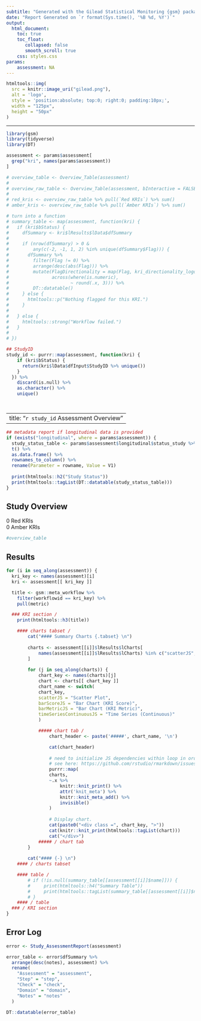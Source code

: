 ```yaml
---
subtitle: "Generated with the Gilead Statistical Monitoring {gsm} package"
date: "Report Generated on `r format(Sys.time(), '%B %d, %Y')`"
output:
  html_document:
    toc: true
    toc_float:
       collapsed: false
       smooth_scroll: true
    css: styles.css
params:
    assessment: NA
---
```


```r
htmltools::img(
  src = knitr::image_uri("gilead.png"), 
  alt = 'logo', 
  style = 'position:absolute; top:0; right:0; padding:10px;', 
  width = "125px", 
  height = "50px"
)
```

---

```r
library(gsm)
library(tidyverse)
library(DT)

assessment <- params$assessment[
  grep("kri", names(params$assessment))
]

# overview_table <- Overview_Table(assessment) 
# 
# overview_raw_table <- Overview_Table(assessment, bInteractive = FALSE)
# 
# red_kris <- overview_raw_table %>% pull(`Red KRIs`) %>% sum()
# amber_kris <- overview_raw_table %>% pull(`Amber KRIs`) %>% sum()

# turn into a function
# summary_table <- map(assessment, function(kri) {
#   if (kri$bStatus) {
#     dfSummary <- kri$lResults$lData$dfSummary
#     
#     if (nrow(dfSummary) > 0 &
#         any(c(-2, -1, 1, 2) %in% unique(dfSummary$Flag))) {
#       dfSummary %>%
#         filter(Flag != 0) %>%
#         arrange(desc(abs(Flag))) %>%
#         mutate(FlagDirectionality = map(Flag, kri_directionality_logo),
#                across(where(is.numeric),
#                       ~ round(.x, 3))) %>%
#         DT::datatable()
#     } else {
#       htmltools::p("Nothing flagged for this KRI.")
#     }
#     
#   } else {
#     htmltools::strong("Workflow failed.")
#   }
#   
# })

## StudyID
study_id <- purrr::map(assessment, function(kri) {
    if (kri$bStatus) {
      return(kri$lData$dfInput$StudyID %>% unique())
    } 
  }) %>% 
    discard(is.null) %>% 
    as.character() %>% 
    unique()




```

---
title: "`r study_id` Assessment Overview"
---



```r
## metadata report if longitudinal data is provided
if (exists("longitudinal", where = params$assessment)) {
  study_status_table <- params$assessment$longitudinal$status_study %>% 
  t() %>% 
  as.data.frame() %>% 
  rownames_to_column() %>% 
  rename(Parameter = rowname, Value = V1) 
  
  print(htmltools::h2("Study Status"))
  print(htmltools::tagList(DT::datatable(study_status_table)))
}
```


## Study Overview
<div class="flag-container">
  <div class="flag flag-red">0 Red KRIs</div>
  <div class="flag flag-amber">0 Amber KRIs</div>
</div>

<div class="gsm-overview-table">
```r
#overview_table
```
</div>

## Results

<div
    class = 'overall-site-select'
    id = 'overall-site-select'
    title = 'Selected site will be highlighted in all charts for all KRIs.'
></div>

```r
for (i in seq_along(assessment)) {
  kri_key <- names(assessment)[i]
  kri <- assessment[[ kri_key ]]

  title <- gsm::meta_workflow %>% 
    filter(workflowid == kri_key) %>% 
    pull(metric)

  ### KRI section /
    print(htmltools::h3(title))

    #### charts tabset /
        cat("#### Summary Charts {.tabset} \n")
        
        charts <- assessment[[i]]$lResults$lCharts[
            names(assessment[[i]]$lResults$lCharts) %in% c("scatterJS", "barMetricJS", "barScoreJS", "timeSeriesContinuousJS")
        ]
        
        for (j in seq_along(charts)) {
            chart_key <- names(charts)[j]
            chart <- charts[[ chart_key ]]
            chart_name <- switch(
            chart_key,
            scatterJS = "Scatter Plot",
            barScoreJS = "Bar Chart (KRI Score)",
            barMetricJS = "Bar Chart (KRI Metric)",
            timeSeriesContinuousJS = "Time Series (Continuous)"
            )

            ##### chart tab /
                chart_header <- paste('#####', chart_name, '\n')

                cat(chart_header)
                
                # need to initialize JS dependencies within loop in order to print correctly
                # see here: https://github.com/rstudio/rmarkdown/issues/1877#issuecomment-678996452
                purrr::map(
                charts,
                ~.x %>%
                    knitr::knit_print() %>%
                    attr('knit_meta') %>%
                    knitr::knit_meta_add() %>%
                    invisible()
                )
            
                # Display chart.
                cat(paste0("<div class =", chart_key, ">"))
                cat(knitr::knit_print(htmltools::tagList(chart)))
                cat("</div>")
            ##### / chart tab
        }
        
        cat("#### {-} \n")
    #### / charts tabset

    #### table /
        # if (!is.null(summary_table[[assessment[[i]]$name]])) {
        #     print(htmltools::h4("Summary Table"))
        #     print(htmltools::tagList(summary_table[[assessment[[i]]$name]]))
        # }
    #### / table
  ### / KRI section
}
```

## Error Log

```r
error <- Study_AssessmentReport(assessment)

error_table <- error$dfSummary %>% 
  arrange(desc(notes), assessment) %>% 
  rename(
    "Assessment" = "assessment",
    "Step" = "step",
    "Check" = "check",
    "Domain" = "domain",
    "Notes" = "notes"
  )

DT::datatable(error_table)
```

```js
```

```js
```

